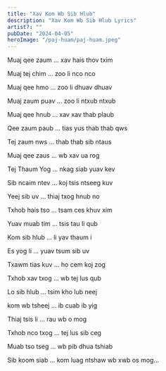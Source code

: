 ```yaml
---
title: "Xav Kom Wb Sib Hlub"
description: "Xav Kom Wb Sib Hlub Lyrics"
artist?: ""
pubDate: "2024-04-05"
heroImage: "/paj-huam/paj-huam.jpeg"
---
```


Muaj qee zaum ... xav hais thov txim

Muaj tej chim ... zoo li nco nco

Muaj qee hmo ... zoo li dhuav dhuav

Muaj zaum puav ... zoo li ntxub ntxub

Muaj qee hnub ... xav xav thab plaub

Qee zaum paub ... tias yus thab thab qws

Tej zaum nws ... thab thab sib ntaus

Muaj qee zaus ... wb xav ua rog

Tej Thaum Yog ... nkag siab yuav kev

Sib ncaim ntev ... koj tsis ntseeg kuv

Yeej sib uv ... thiaj txog hnub no

Txhob hais tso ... tsam ces khuv xim

Yuav muab tim ... tsis tau li qub

Kom sib hlub ... li yav thaum i

Es yog li ... yuav tsum sib uv

Txawm tias kuv ... ho cem koj zog

Txhob xav txog ... wb tej lus qub

Lo sib hlub ... tsim kho lub neej

kom wb tsheej ... ib cuab ib yig

Thiaj tsis li ... rau wb o mog

Txhob nco txog ... tej lus sib ceg

Muab tso tseg ... wb pib dhua tshiab

Sib koom siab ... kom luag ntshaw wb xwb os mog...
